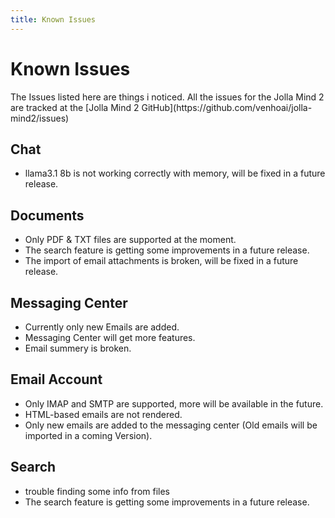 ```yaml
---
title: Known Issues
---
```


# Known Issues
<Callout>
    The Issues listed here are things i noticed. All the issues for the Jolla Mind 2 are tracked at the [Jolla Mind 2 GitHub](https://github.com/venhoai/jolla-mind2/issues)
</Callout>

## Chat
- llama3.1 8b is not working correctly with memory, will be fixed in a future release.

## Documents
- Only PDF & TXT files are supported at the moment.
- The search feature is getting some improvements in a future release.
- The import of email attachments is broken, will be fixed in a future release.

## Messaging Center
- Currently only new Emails are added.
- Messaging Center will get more features.
- Email summery is broken.

## Email Account
- Only IMAP and SMTP are supported, more will be available in the future.
- HTML-based emails are not rendered.
- Only new emails are added to the messaging center (Old emails will be imported in a coming Version).

## Search
- trouble finding some info from files
- The search feature is getting some improvements in a future release.
